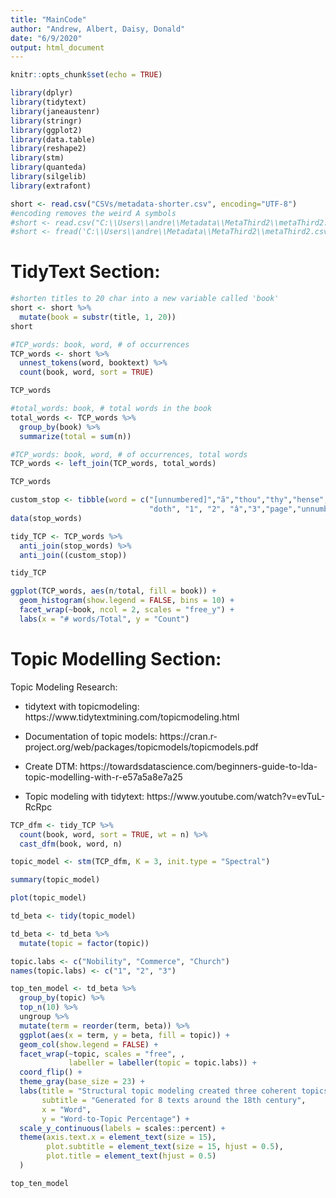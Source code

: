 ```yaml
---
title: "MainCode"
author: "Andrew, Albert, Daisy, Donald"
date: "6/9/2020"
output: html_document
---
```


```r
knitr::opts_chunk$set(echo = TRUE)
```

```r
library(dplyr)
library(tidytext)
library(janeaustenr)
library(stringr)
library(ggplot2)
library(data.table)
library(reshape2)
library(stm)
library(quanteda)
library(silgelib)
library(extrafont)
```

```r
short <- read.csv("CSVs/metadata-shorter.csv", encoding="UTF-8")
#encoding removes the weird A symbols
#short <- read.csv("C:\\Users\\andre\\Metadata\\MetaThird2\\metaThird2.csv")
#short <- fread('C:\\Users\\andre\\Metadata\\MetaThird2\\metaThird2.csv')
```

# TidyText Section:

```r
#shorten titles to 20 char into a new variable called 'book'
short <- short %>%
  mutate(book = substr(title, 1, 20)) 
short

#TCP_words: book, word, # of occurrences
TCP_words <- short %>%
  unnest_tokens(word, booktext) %>%
  count(book, word, sort = TRUE)

TCP_words

#total_words: book, # total words in the book
total_words <- TCP_words %>%
  group_by(book) %>%
  summarize(total = sum(n))

#TCP_words: book, word, # of occurrences, total words 
TCP_words <- left_join(TCP_words, total_words)

TCP_words
```

```r
custom_stop <- tibble(word = c("[unnumbered]","ã","thou","thy","hense","\210â", 
                               "doth", "1", "2", "â","3","page","unnumbered"))
data(stop_words)

tidy_TCP <- TCP_words %>%
  anti_join(stop_words) %>%
  anti_join((custom_stop))

tidy_TCP
```

```r
ggplot(TCP_words, aes(n/total, fill = book)) +
  geom_histogram(show.legend = FALSE, bins = 10) +
  facet_wrap(~book, ncol = 2, scales = "free_y") + 
  labs(x = "# words/Total", y = "Count")
```

# Topic Modelling Section: 

Topic Modeling Research:

- tidytext with topicmodeling: 
https://www.tidytextmining.com/topicmodeling.html

- Documentation of topic models: 
https://cran.r-project.org/web/packages/topicmodels/topicmodels.pdf

- Create DTM: 
https://towardsdatascience.com/beginners-guide-to-lda-topic-modelling-with-r-e57a5a8e7a25

- Topic modeling with tidytext: 
https://www.youtube.com/watch?v=evTuL-RcRpc


```r
TCP_dfm <- tidy_TCP %>%
  count(book, word, sort = TRUE, wt = n) %>%
  cast_dfm(book, word, n)

topic_model <- stm(TCP_dfm, K = 3, init.type = "Spectral")
```

```r
summary(topic_model)
```

```r
plot(topic_model)
```


```r
td_beta <- tidy(topic_model)

td_beta <- td_beta %>%
  mutate(topic = factor(topic))

topic.labs <- c("Nobility", "Commerce", "Church")
names(topic.labs) <- c("1", "2", "3")

top_ten_model <- td_beta %>%
  group_by(topic) %>%
  top_n(10) %>%
  ungroup %>%
  mutate(term = reorder(term, beta)) %>%
  ggplot(aes(x = term, y = beta, fill = topic)) + 
  geom_col(show.legend = FALSE) + 
  facet_wrap(~topic, scales = "free", , 
             labeller = labeller(topic = topic.labs)) + 
  coord_flip() + 
  theme_gray(base_size = 23) + 
  labs(title = "Structural topic modeling created three coherent topics",
       subtitle = "Generated for 8 texts around the 18th century",
       x = "Word",
       y = "Word-to-Topic Percentage") +
  scale_y_continuous(labels = scales::percent) + 
  theme(axis.text.x = element_text(size = 15),
        plot.subtitle = element_text(size = 15, hjust = 0.5),
        plot.title = element_text(hjust = 0.5)
  )

top_ten_model
```


